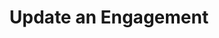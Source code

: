 ---
title: 'Update an Engagement'
description: 'Update an Engagement in any CRM Platform using this endpoint'
openapi: "PATCH /crm/engagement"
---